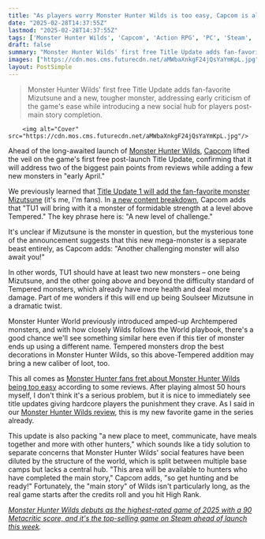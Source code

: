 ```yaml
---
title: "As players worry Monster Hunter Wilds is too easy, Capcom is already gassing up 'a new level of challenge' coming in the first free update"
date: "2025-02-28T14:37:55Z"
lastmod: "2025-02-28T14:37:55Z"
tags: ['Monster Hunter Wilds', 'Capcom', 'Action RPG', 'PC', 'Steam', 'Title Update', 'Mizutsune']
draft: false
summary: "Monster Hunter Wilds' first free Title Update adds fan-favorite Mizutsune and a new, tougher monster, addressing early criticism of the game's ease while introducing a new social hub for players post-main story completion."
images: ["https://cdn.mos.cms.futurecdn.net/aMWbaXnkgF24jQsYaYmKpL.jpg"]
layout: PostSimple
---
```

> Monster Hunter Wilds' first free Title Update adds fan-favorite Mizutsune and a new, tougher monster, addressing early criticism of the game's ease while introducing a new social hub for players post-main story completion.


        <img alt="Cover" src="https://cdn.mos.cms.futurecdn.net/aMWbaXnkgF24jQsYaYmKpL.jpg"/>
        
Ahead of the long-awaited launch of [<u>Monster Hunter Wilds</u>](https://www.gamesradar.com/games/monster-hunter/monster-hunter-wilds-guide/), [Capcom](https://www.gamesradar.com/tag/capcom/) lifted the veil on the game's first free post-launch Title Update, confirming that it will address two of the biggest pain points from reviews while adding a few new monsters in "early April."

We previously learned that [<u>Title Update 1 will add the fan-favorite monster Mizutsune</u>](https://www.gamesradar.com/games/monster-hunter/monster-hunter-wilds-has-already-revealed-its-first-free-update-and-its-adding-one-of-my-all-time-favorite-monsters-this-spring/) (it's me, I'm fans). In [<u>a new content breakdown</u>](https://steamcommunity.com/games/2246340/announcements/detail/534343407476147236), Capcom adds that "TU1 will bring with it a monster of formidable strength at a level above Tempered." The key phrase here is: "A new level of challenge."

It's unclear if Mizutsune is the monster in question, but the mysterious tone of the announcement suggests that this new mega-monster is a separate beast entirely, as Capcom adds: "Another challenging monster will also await you!"

In other words, TU1 should have at least two new monsters – one being Mizutsune, and the other going above and beyond the difficulty standard of Tempered monsters, which already have more health and deal more damage. Part of me wonders if this will end up being Soulseer Mizutsune in a dramatic twist.

Monster Hunter World previously introduced amped-up Archtempered monsters, and with how closely Wilds follows the World playbook, there's a good chance we'll see something similar here even if this tier of monster ends up using a different name. Tempered monsters drop the best decorations in Monster Hunter Wilds, so this above-Tempered addition may bring a new caliber of loot, too.

This all comes as [<u>Monster Hunter fans fret about Monster Hunter Wilds being too easy</u>](https://www.gamesradar.com/games/monster-hunter/monster-hunter-fans-are-in-pieces-over-reviews-saying-monster-hunter-wilds-is-too-easy-but-after-playing-almost-50-hours-myself-i-dont-think-its-that-serious/) according to some reviews. After playing almost 50 hours myself, I don't think it's a serious problem, but it is nice to immediately see title updates giving hardcore players the punishment they crave. As I said in our [<u>Monster Hunter Wilds review</u>](https://www.gamesradar.com/games/monster-hunter/monster-hunter-wilds-review/), this is my new favorite game in the series already.

This update is also packing "a new place to meet, communicate, have meals together and more with other hunters," which sounds like a tidy solution to separate concerns that Monster Hunter Wilds' social features have been diluted by the structure of the world, which is split between multiple base camps but lacks a central hub. "This area will be available to hunters who have completed the main story," Capcom adds, "so get hunting and be ready!" Fortunately, the "main story" of Wilds isn't particularly long, as the real game starts after the credits roll and you hit High Rank.

[<u><em>Monster Hunter Wilds debuts as the highest-rated game of 2025 with a 90 Metacritic score, and it's the top-selling game on Steam ahead of launch this week</em></u>](https://www.gamesradar.com/games/monster-hunter/monster-hunter-wilds-debuts-as-the-highest-rated-game-of-2025-with-a-90-metacritic-score-and-its-the-top-selling-game-on-steam-ahead-of-launch-this-week/)*.*
        